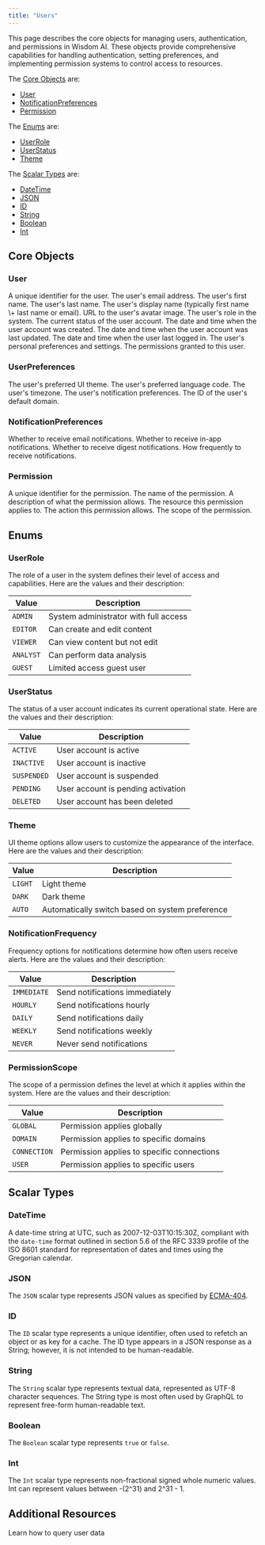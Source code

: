 ```yaml
---
title: "Users"
---
```


This page describes the core objects for managing users, authentication, and permissions in Wisdom AI. These objects provide comprehensive capabilities for handling authentication, setting preferences, and implementing permission systems to control access to resources.

The [Core Objects](#core-objects) are:

- [User](#user)
- [NotificationPreferences](#notificationpreferences)
- [Permission](#permission)

The [Enums](#enums) are:

- [UserRole](#userrole)
- [UserStatus](#userstatus)
- [Theme](#theme)

The [Scalar Types](#scalar-types) are:

- [DateTime](#datetime)
- [JSON](#json)
- [ID](#id)
- [String](#string)
- [Boolean](#boolean)
- [Int](#int)

## Core Objects

### User

<ParamField path="id" type="ID!" required>
  A unique identifier for the user.
</ParamField>

<ParamField path="email" type="String!" required>
  The user's email address.
</ParamField>

<ParamField path="firstName" type="String">
  The user's first name.
</ParamField>

<ParamField path="lastName" type="String">
  The user's last name.
</ParamField>

<ParamField path="displayName" type="String!" required>
  The user's display name (typically first name \+ last name or email).
</ParamField>

<ParamField path="avatar" type="String">
  URL to the user's avatar image.
</ParamField>

<ParamField path="role" type="UserRole!" required>
  The user's role in the system.
</ParamField>

<ParamField path="status" type="UserStatus!" required>
  The current status of the user account.
</ParamField>

<ParamField path="createdAt" type="DateTime!" required>
  The date and time when the user account was created.
</ParamField>

<ParamField path="updatedAt" type="DateTime!" required>
  The date and time when the user account was last updated.
</ParamField>

<ParamField path="lastLoginAt" type="DateTime">
  The date and time when the user last logged in.
</ParamField>

<ParamField path="preferences" type="UserPreferences">
  The user's personal preferences and settings.
</ParamField>

<ParamField path="permissions" type="[Permission!]">
  The permissions granted to this user.
</ParamField>

### UserPreferences

<ParamField path="theme" type="Theme">
  The user's preferred UI theme.
</ParamField>

<ParamField path="language" type="String">
  The user's preferred language code.
</ParamField>

<ParamField path="timezone" type="String">
  The user's timezone.
</ParamField>

<ParamField path="notifications" type="NotificationPreferences">
  The user's notification preferences.
</ParamField>

<ParamField path="defaultDomain" type="ID">
  The ID of the user's default domain.
</ParamField>

### NotificationPreferences

<ParamField path="email" type="Boolean!" required>
  Whether to receive email notifications.
</ParamField>

<ParamField path="inApp" type="Boolean!" required>
  Whether to receive in-app notifications.
</ParamField>

<ParamField path="digest" type="Boolean!" required>
  Whether to receive digest notifications.
</ParamField>

<ParamField path="frequency" type="NotificationFrequency!" required>
  How frequently to receive notifications.
</ParamField>

### Permission

<ParamField path="id" type="ID!" required>
  A unique identifier for the permission.
</ParamField>

<ParamField path="name" type="String!" required>
  The name of the permission.
</ParamField>

<ParamField path="description" type="String">
  A description of what the permission allows.
</ParamField>

<ParamField path="resource" type="String">
  The resource this permission applies to.
</ParamField>

<ParamField path="action" type="String!" required>
  The action this permission allows.
</ParamField>

<ParamField path="scope" type="PermissionScope">
  The scope of the permission.
</ParamField>

## Enums

### UserRole

The role of a user in the system defines their level of access and capabilities. Here are the values and their description:

| **Value** | **Description**                       |
| --------- | ------------------------------------- |
| `ADMIN`   | System administrator with full access |
| `EDITOR`  | Can create and edit content           |
| `VIEWER`  | Can view content but not edit         |
| `ANALYST` | Can perform data analysis             |
| `GUEST`   | Limited access guest user             |

### UserStatus

The status of a user account indicates its current operational state. Here are the values and their description:

| **Value**   | **Description**                    |
| ----------- | ---------------------------------- |
| `ACTIVE`    | User account is active             |
| `INACTIVE`  | User account is inactive           |
| `SUSPENDED` | User account is suspended          |
| `PENDING`   | User account is pending activation |
| `DELETED`   | User account has been deleted      |

### Theme

UI theme options allow users to customize the appearance of the interface. Here are the values and their description:

| **Value** | **Description**                                 |
| --------- | ----------------------------------------------- |
| `LIGHT`   | Light theme                                     |
| `DARK`    | Dark theme                                      |
| `AUTO`    | Automatically switch based on system preference |

### NotificationFrequency

Frequency options for notifications determine how often users receive alerts. Here are the values and their description:

| **Value**   | **Description**                |
| ----------- | ------------------------------ |
| `IMMEDIATE` | Send notifications immediately |
| `HOURLY`    | Send notifications hourly      |
| `DAILY`     | Send notifications daily       |
| `WEEKLY`    | Send notifications weekly      |
| `NEVER`     | Never send notifications       |

### PermissionScope

The scope of a permission defines the level at which it applies within the system. Here are the values and their description:

| **Value**    | **Description**                            |
| ------------ | ------------------------------------------ |
| `GLOBAL`     | Permission applies globally                |
| `DOMAIN`     | Permission applies to specific domains     |
| `CONNECTION` | Permission applies to specific connections |
| `USER`       | Permission applies to specific users       |

## Scalar Types

### DateTime

A date-time string at UTC, such as 2007-12-03T10:15:30Z, compliant with the `date-time` format outlined in section 5.6 of the RFC 3339 profile of the ISO 8601 standard for representation of dates and times using the Gregorian calendar.

### JSON

The `JSON` scalar type represents JSON values as specified by [ECMA-404](http://www.ecma-international.org/publications/files/ECMA-ST/ECMA-404.pdf).

### ID

The `ID` scalar type represents a unique identifier, often used to refetch an object or as key for a cache. The ID type appears in a JSON response as a String; however, it is not intended to be human-readable.

### String

The `String` scalar type represents textual data, represented as UTF-8 character sequences. The String type is most often used by GraphQL to represent free-form human-readable text.

### Boolean

The `Boolean` scalar type represents `true` or `false`.

### Int

The `Int` scalar type represents non-fractional signed whole numeric values. Int can represent values between -(2^31) and 2^31 - 1.

## Additional Resources

<CardGroup cols={2}>
  <Card title="Queries" icon="magnifying-glass" href="/graphql-api/queries/user/current-user">
    Learn how to query user data
  </Card>
</CardGroup>